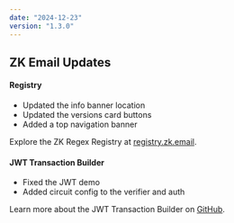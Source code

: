```yaml
---
date: "2024-12-23"
version: "1.3.0"
---
```


## ZK Email Updates

#### Registry
- Updated the info banner location
- Updated the versions card buttons
- Added a top navigation banner

Explore the ZK Regex Registry at [registry.zk.email](https://registry.zk.email/).

#### JWT Transaction Builder
- Fixed the JWT demo
- Added circuit config to the verifier and auth

Learn more about the JWT Transaction Builder on [GitHub](https://github.com/zkemail/jwt-tx-builder).


